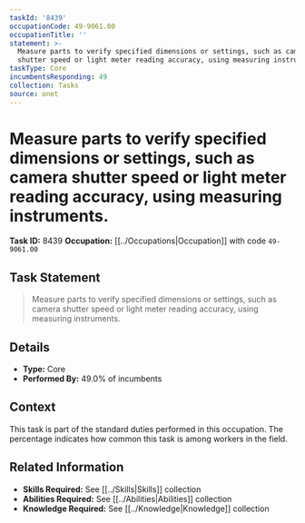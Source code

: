 ```yaml
---
taskId: '8439'
occupationCode: 49-9061.00
occupationTitle: ''
statement: >-
  Measure parts to verify specified dimensions or settings, such as camera
  shutter speed or light meter reading accuracy, using measuring instruments.
taskType: Core
incumbentsResponding: 49
collection: Tasks
source: onet
---
```

# Measure parts to verify specified dimensions or settings, such as camera shutter speed or light meter reading accuracy, using measuring instruments.

**Task ID:** 8439
**Occupation:** [[../Occupations|Occupation]] with code `49-9061.00`

## Task Statement

> Measure parts to verify specified dimensions or settings, such as camera shutter speed or light meter reading accuracy, using measuring instruments.

## Details

- **Type:** Core
- **Performed By:** 49.0% of incumbents

## Context

This task is part of the standard duties performed in this occupation. The percentage indicates how common this task is among workers in the field.

## Related Information

- **Skills Required:** See [[../Skills|Skills]] collection
- **Abilities Required:** See [[../Abilities|Abilities]] collection
- **Knowledge Required:** See [[../Knowledge|Knowledge]] collection
